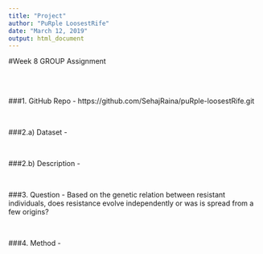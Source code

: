 ```yaml
---
title: "Project"
author: "PuRple LoosestRife"
date: "March 12, 2019"
output: html_document
---
```



#Week 8 GROUP Assignment

<br><br>

###1. GitHub Repo - https://github.com/SehajRaina/puRple-loosestRife.git

<br>

###2.a) Dataset - 

<br>

###2.b) Description - 

<br>

###3. Question - Based on the genetic relation between resistant individuals, does resistance evolve independently or was is spread from a few origins?

<br>

###4. Method - 
